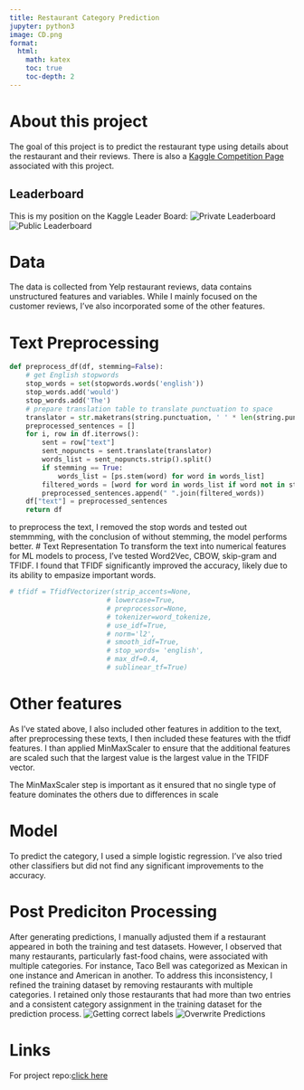 ```yaml
---
title: Restaurant Category Prediction
jupyter: python3
image: CD.png
format:
  html:
    math: katex
    toc: true
    toc-depth: 2
---
```

# About this project
The goal of this project is to predict the restaurant type using details about the restaurant and their reviews. There is also a [Kaggle Competition Page](https://www.kaggle.com/competitions/mgta-415-winter2024/leaderboard?) associated with this project.

## Leaderboard
This is my position on the Kaggle Leader Board:
![Private Leaderboard](public.png)
![Public Leaderboard](private.png)

# Data
The data is collected from Yelp restaurant reviews, data contains unstructured features and variables. While I mainly focused on the customer reviews, I've also incorporated some of the other features.

# Text Preprocessing 
```python
def preprocess_df(df, stemming=False):
    # get English stopwords
    stop_words = set(stopwords.words('english'))
    stop_words.add('would')
    stop_words.add('The')
    # prepare translation table to translate punctuation to space
    translator = str.maketrans(string.punctuation, ' ' * len(string.punctuation))
    preprocessed_sentences = []
    for i, row in df.iterrows():
        sent = row["text"]
        sent_nopuncts = sent.translate(translator)
        words_list = sent_nopuncts.strip().split()
        if stemming == True:
            words_list = [ps.stem(word) for word in words_list]
        filtered_words = [word for word in words_list if word not in stop_words and len(word) != 1] # also skip space from above translation
        preprocessed_sentences.append(" ".join(filtered_words))
    df["text"] = preprocessed_sentences
    return df
```
to preprocess the text, I removed the stop words and tested out stemmming, with the conclusion of without stemming, the model performs better.
# Text Representation
To transform the text into numerical features for ML models to process, I've tested Word2Vec, CBOW, skip-gram and TFIDF. I found that TFIDF significantly improved the accuracy, likely due to its ability to empasize important words.
```python
# tfidf = TfidfVectorizer(strip_accents=None,
                        # lowercase=True,
                        # preprocessor=None,
                        # tokenizer=word_tokenize,
                        # use_idf=True,
                        # norm='l2',
                        # smooth_idf=True,
                        # stop_words= 'english',
                        # max_df=0.4,
                        # sublinear_tf=True)
```
# Other features
As I've stated above, I also included other features in addition to the text, after preprocessing these texts, I then included these features with the tfidf features. I than applied MinMaxScaler to ensure that the additional features are scaled such that the largest value is the largest value in the TFIDF vector.

The MinMaxScaler step is important as it ensured that no single type of feature dominates the others due to differences in scale

# Model
To predict the category, I used a simple logistic regression. I've also tried other classifiers but did not find any significant improvements to the accuracy.

# Post Prediciton Processing
After generating predictions, I manually adjusted them if a restaurant appeared in both the training and test datasets. However, I observed that many restaurants, particularly fast-food chains, were associated with multiple categories. For instance, Taco Bell was categorized as Mexican in one instance and American in another. To address this inconsistency, I refined the training dataset by removing restaurants with multiple categories. I retained only those restaurants that had more than two entries and a consistent category assignment in the training dataset for the prediction process.
![Getting correct labels](p1.png)
![Overwrite Predictions](overwrite.png)

# Links 
For project repo:[click here](https://github.com/Zaanis/Restaurant-Prediction)


